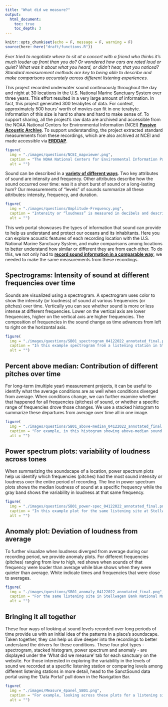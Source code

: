 ```yaml
---
title: "What did we measure?"
output:
  html_document:
    toc: true
    toc_depth: 3
---
```


```r
knitr::opts_chunk$set(echo = F, message = F, warning = F)
source(here::here("draft/functions.R"))
```

_Ever tried to negotiate where to sit at a concert with a friend who thinks it’s much louder up front than you do? Or wondered how cars are rated loud or quiet? What was it about what you heard, or didn’t hear, that you noticed? Standard measurement methods are key to being able to describe and make comparisons accurately across different listening experiences._

<!--img src="./images/image4.png" alt="amplitude and frequency" style="float:left;width:50%;padding:10px"-->

This project recorded underwater sound continuously throughout the day and night at 30 locations in the U.S. National Marine Sanctuary System over three years. This effort resulted in a very large amount of information. In fact, this project generated 300 terabytes of data. For context, approximately 500 hours’ worth of movies can fit in one terabyte.
Information of this size is hard to share and hard to make sense of. To support sharing, all the project’s raw data are archived and accessible from the NOAA National Centers for Environmental Information (NCEI) **[Passive Acoustic Archive](https://www.ncei.noaa.gov/maps/passive_acoustic_data/)**. To support understanding, the project extracted standard measurements from these recordings, which are also archived at NCEI and made accessible via **[ERDDAP](https://coastwatch.pfeg.noaa.gov/erddap/index.html)**.

```r
figure(
  img = "./images/questions/NCEI_mapviewer.png",
  caption = "The NOAA National Centers for Environmental Information Passive Acoustic Data Archive manages and makes accessible data from SanctSound (orange circles) and other acoustic monitoring projects from around the country.",
  alt = "")
```

Sound can be described in a **[variety of different ways](https://dosits.org/science/sound/characterize-sounds/)**. Two key attributes of sound are intensity and frequency. Other attributes describe how the sound occurred over time: was it a short burst of sound or a long-lasting hum? Our measurements of “levels” of sounds summarize all these attributes: intensity, frequency, and duration.

::: { .overflow-auto}

```r
figure(
  img = "./images/questions/Amplitude-Frequency.png",
  caption = "Intensity or “loudness” is measured in decibels and describes how much pressure the sound contains (the amplitude); a low decibel or quiet sound contains less amplitude than a high amplitude or loud sound. Frequency is measured in hertz and provides information about tones that are contained in a sound.",
  alt = "")
```

This web portal showcases the types of information that sound can provide to help us understand and protect our oceans and its inhabitants. Here you can explore acoustic features of each recording location with the U.S. National Marine Sanctuary System, and make comparisons among locations to better understand how similar or different they are from each other. To do this, we not only had to **[record sound information in a comparable way](./q_why-listen.html)**, we needed to make the same measurements from these recordings. 

:::

## Spectrograms: Intensity of sound at different frequencies over time

Sounds are visualized using a spectrogram. A spectrogram uses color to show the intensity (or loudness) of sound at various frequencies (or pitches) over time. Vertically you can see whether sound is more or less intense at different frequencies. Lower on the vertical axis are lower frequencies, higher on the vertical axis are higher frequencies. The composition of frequencies in the sound change as time advances from left to right on the horizontal axis. 

```r
figure(
  img = "./images/questions/SB01_spectrogram_04122022_annotated_final.png",
  caption = "In this example spectrogram from a listening station in Stellwagen Bank National Marine Sanctuary, lower pitch sounds dominated the soundscape throughout the three year recording period (warmer colors at the bottom). Information about the quality of the sound data is included along the bottom of the plot with green indicating time periods of good quality data, yellow indicating periods with compromised data and data gaps shown with white. In the data portal, you can get more information about what frequencies of data are compromised during a time period by hovering over each yellow color bar.",
  alt = "")
```

## Percent above median: Contribution of different pitches over time

For long-term (multiple year) measurement projects, it can be useful to identify what the average conditions are as well when conditions diverged from average. When conditions change, we can further examine whether that happened for all frequencies (pitches) of sound, or whether a specific range of frequencies drove those changes. We use a stacked histogram to summarize these departures from average over time all in one image. 

```r
figure(
  img = "./images/questions/SB01_above-median_04122022_annotated_final.png",
  caption = "For example, in this histogram showing above-median sound levels for the same listening station in Stellwagen Bank National Marine Sanctuary there is a clear seasonal pattern, with some sound levels higher in the winter and early spring than in the summer months.",
  alt = "")
```

## Power spectrum plots: variability of loudness across tones

When summarizing the soundscape of a location, power spectrum plots help us identify which frequencies (pitches) had the most sound intensity or loudness over the entire period of recording. The line in power spectrum plots shows the median loudness of sound at a specific frequency while the gray band shows the variability in loudness at that same frequency.

```r
figure(
  img = "./images/questions/SB01_power-spec_04122022_annotated_final.png",
  caption = "In this example plot for the same listening site at Stellwagen Bank National Marine Sanctuary, lower pitched sounds had higher intensities fairly consistently throughout the study period (narrow gray band). Sounds with frequencies above 250 Hz were generally quieter, but also more variable over time (wider gray band).",
  alt = "")
```

## Anomaly plot:  Deviation of loudness from average

To further visualize when loudness diverged from average during our recording period, we provide anomaly plots. For different frequencies (pitches) ranging from low to high, red shows when sounds of that frequency were louder than average while blue shows when they were quieter than average. White indicate times and frequencies that were close to averages. 

```r
figure(
  img = "./images/questions/SB01_anomaly_04122022_annotated_final.png",
  caption = "For the same listening site in Stellwagen Bank National Marine Sanctuary, we can see again the seasonal pattern noted in the stacked histogram. Here it is even clearer that frequencies of sound above 250 Hertz were generally higher in the winter than summer months.",
  alt = "")
```

## Bringing it all together

These four ways of looking at sound levels recorded over long periods of time provide us with an initial idea of the patterns in a place's soundscape. Taken together, they can help us dive deeper into the recordings to better understand the drivers for these conditions. These four plot types - spectrogram, stacked histogram, power spectrum and anomaly - are displayed under the ‘What did we measure’ tab for each sanctuary on the website. For those interested in exploring the variability in the levels of sound we recorded at a specific listening station or comparing levels among different listening stations in more detail, head to the SanctSound data portal using the ‘Data Portal’ pull down in the Navigation Bar.

::: { .overflow-auto}

```r
figure(
  img = "./images/Measure_4panel_SB01.png",
  caption = "For example, looking across these plots for a listening site in Stellwagen Bank National Marine Sanctuary, we understand that this soundscape has predictably louder conditions at very low frequencies. A closer examination of vessel sounds shows us that vessels are almost always present at this location. Identification of other specific sources will help us understand the seasonal changes we see at slightly higher frequencies. During the late fall to early spring months, several populations of fish and baleen whales produce calls at this sanctuary location.",
  alt = "")
```

:::
